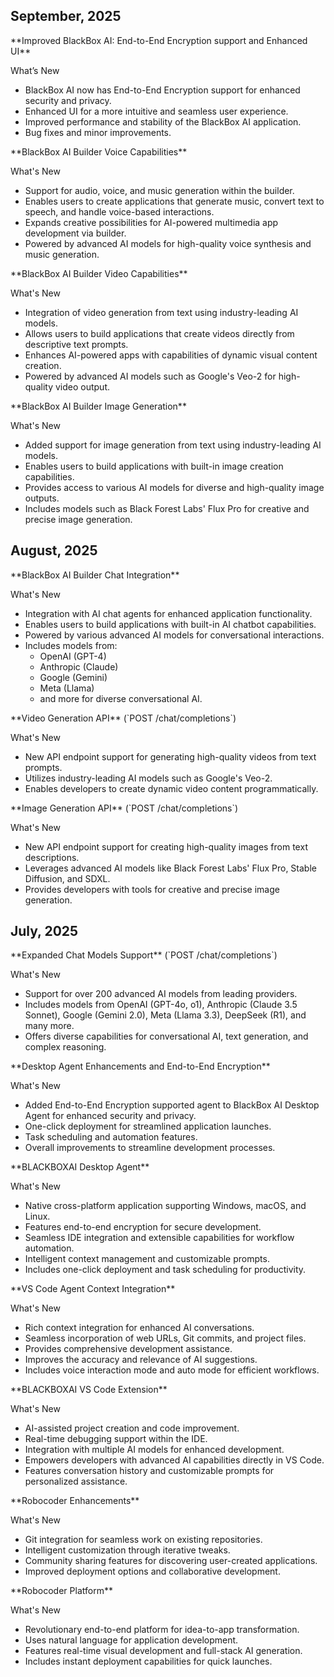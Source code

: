 ## September, 2025

<Update label="Sep 15" description="E2E Encryption">
  **Improved BlackBox AI: End-to-End Encryption support and Enhanced UI**

  What’s New

  * BlackBox AI now has End-to-End Encryption support for enhanced security and privacy.
  * Enhanced UI for a more intuitive and seamless user experience.
  * Improved performance and stability of the BlackBox AI application.
  * Bug fixes and minor improvements.
</Update>

<Update label="Sep 9" description="BlackBox Builder Voice Capabilities">
  **BlackBox AI Builder Voice Capabilities**

  What's New

  * Support for audio, voice, and music generation within the builder.
  * Enables users to create applications that generate music, convert text to speech, and handle voice-based interactions.
  * Expands creative possibilities for AI-powered multimedia app development via builder.
  * Powered by advanced AI models for high-quality voice synthesis and music generation.
</Update>

<Update label="Sep 8" description="BlackBox Video Capabilities">
  **BlackBox AI Builder Video Capabilities**

  What's New

  * Integration of video generation from text using industry-leading AI models.
  * Allows users to build applications that create videos directly from descriptive text prompts.
  * Enhances AI-powered apps with capabilities of dynamic visual content creation.
  * Powered by advanced AI models such as Google's Veo-2 for high-quality video output.
</Update>

<Update label="Sep 5" description="BlackBox Image Generation">
  **BlackBox AI Builder Image Generation**

  What's New

  * Added support for image generation from text using industry-leading AI models.
  * Enables users to build applications with built-in image creation capabilities.
  * Provides access to various AI models for diverse and high-quality image outputs.
  * Includes models such as Black Forest Labs' Flux Pro for creative and precise image generation.
</Update>

## August, 2025

<Update label="Aug 27" description="BlackBox Chat Integration">
  **BlackBox AI Builder Chat Integration**

  What's New

  * Integration with AI chat agents for enhanced application functionality.
  * Enables users to build applications with built-in AI chatbot capabilities.
  * Powered by various advanced AI models for conversational interactions.
  * Includes models from:
    - OpenAI (GPT-4)
    - Anthropic (Claude)
    - Google (Gemini)
    - Meta (Llama)
    - and more for diverse conversational AI.
</Update>

<Update label="Aug 19" description="/chat/completions">
  **Video Generation API** (`POST /chat/completions`)

  What's New

  * New API endpoint support for generating high-quality videos from text prompts.
  * Utilizes industry-leading AI models such as Google's Veo-2.
  * Enables developers to create dynamic video content programmatically.
</Update>

<Update label="Aug 5" description="/chat/completions">
  **Image Generation API** (`POST /chat/completions`)

  What's New

  * New API endpoint support for creating high-quality images from text descriptions.
  * Leverages advanced AI models like Black Forest Labs' Flux Pro, Stable Diffusion, and SDXL.
  * Provides developers with tools for creative and precise image generation.
</Update>

## July, 2025

<Update label="Jul 29" description="/chat/completions">
  **Expanded Chat Models Support** (`POST /chat/completions`)

  What's New

  * Support for over 200 advanced AI models from leading providers.
  * Includes models from OpenAI (GPT-4o, o1), Anthropic (Claude 3.5 Sonnet), Google (Gemini 2.0), Meta (Llama 3.3), DeepSeek (R1), and many more.
  * Offers diverse capabilities for conversational AI, text generation, and complex reasoning.
</Update>

<Update label="Jul 28" description="Desktop Agent">
  **Desktop Agent Enhancements and End-to-End Encryption**

  What's New

  * Added End-to-End Encryption supported agent to BlackBox AI Desktop Agent for enhanced security and privacy.
  * One-click deployment for streamlined application launches.
  * Task scheduling and automation features.
  * Overall improvements to streamline development processes.
</Update>

<Update label="Jul 25" description="Desktop Agent">
  **BLACKBOXAI Desktop Agent**

  What's New

  * Native cross-platform application supporting Windows, macOS, and Linux.
  * Features end-to-end encryption for secure development.
  * Seamless IDE integration and extensible capabilities for workflow automation.
  * Intelligent context management and customizable prompts.
  * Includes one-click deployment and task scheduling for productivity.

</Update>


<Update label="Jul 17" description="VS Code Agent">
  **VS Code Agent Context Integration**

  What's New

  * Rich context integration for enhanced AI conversations.
  * Seamless incorporation of web URLs, Git commits, and project files.
  * Provides comprehensive development assistance.
  * Improves the accuracy and relevance of AI suggestions.
  * Includes voice interaction mode and auto mode for efficient workflows.
</Update>


<Update label="Jul 14" description="VS Code Agent">
  **BLACKBOXAI VS Code Extension**

  What's New

  * AI-assisted project creation and code improvement.
  * Real-time debugging support within the IDE.
  * Integration with multiple AI models for enhanced development.
  * Empowers developers with advanced AI capabilities directly in VS Code.
  * Features conversation history and customizable prompts for personalized assistance.
</Update>

<Update label="Jul 10" description="Robocoder">
  **Robocoder Enhancements**

  What's New

  * Git integration for seamless work on existing repositories.
  * Intelligent customization through iterative tweaks.
  * Community sharing features for discovering user-created applications.
  * Improved deployment options and collaborative development.
</Update>

<Update label="Jul 8" description="Robocoder">
  **Robocoder Platform**

  What's New

  * Revolutionary end-to-end platform for idea-to-app transformation.
  * Uses natural language for application development.
  * Features real-time visual development and full-stack AI generation.
  * Includes instant deployment capabilities for quick launches.
</Update>









